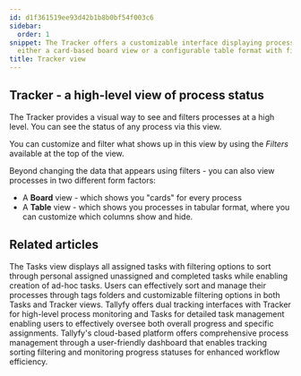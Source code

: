 ```yaml
---
id: d1f361519ee93d42b1b8b0bf54f003c6
sidebar:
  order: 1
snippet: The Tracker offers a customizable interface displaying process statuses through
  either a card-based board view or a configurable table format with filtering capabilities.
title: Tracker view
---
```


## Tracker - a high-level view of process status

The Tracker provides a visual way to see and filters processes at a high level. You can see the status of any process via this view.

You can customize and filter what shows up in this view by using the _Filters_ available at the top of the view.

Beyond changing the data that appears using filters - you can also view processes in two different form factors:

* A **Board** view - which shows you "cards" for every process
* A **Table** view - which shows you processes in tabular format, where you can customize which columns show and hide.



<PageTree />


## Related articles
<CardGrid>
<LinkTitleCard header="<b>Tracking And Tasks > Tasks view</b>" href="/products/pro/tracking-and-tasks/tasks-view/" > The Tasks view displays all assigned tasks with filtering options to sort through personal assigned unassigned and completed tasks while enabling creation of ad-hoc tasks. </LinkTitleCard>
<LinkTitleCard header="<b>Tracker View > Organize processes</b>" href="/products/pro/tracking-and-tasks/tracker-view/organize-processes/" > Users can effectively sort and manage their processes through tags folders and customizable filtering options in both Tasks and Tracker views. </LinkTitleCard>
<LinkTitleCard header="<b>Pro > Tracking</b>" href="/products/pro/tracking-and-tasks/" > Tallyfy offers dual tracking interfaces with Tracker for high-level process monitoring and Tasks for detailed task management enabling users to effectively oversee both overall progress and specific assignments. </LinkTitleCard>
<LinkTitleCard header="<b>Tracker View > Manage and track my processes</b>" href="/products/pro/tracking-and-tasks/tracker-view/how-can-i-manage-and-track-my-processes-on-tallyfy/" > Tallyfy's cloud-based platform offers comprehensive process management through a user-friendly dashboard that enables tracking sorting filtering and monitoring progress statuses for enhanced workflow efficiency. </LinkTitleCard>
</CardGrid>
